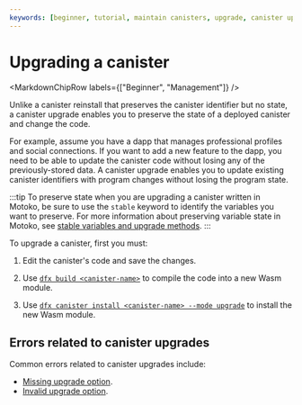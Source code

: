 ```yaml
---
keywords: [beginner, tutorial, maintain canisters, upgrade, canister upgrade]
---
```



# Upgrading a canister

<MarkdownChipRow labels={["Beginner", "Management"]} />

Unlike a <GlossaryTooltip>canister</GlossaryTooltip> reinstall that preserves the canister identifier but no state, a canister upgrade enables you to preserve the state of a deployed canister and change the code.

For example, assume you have a dapp that manages professional profiles and social connections. If you want to add a new feature to the dapp, you need to be able to update the canister code without losing any of the previously-stored data. A canister upgrade enables you to update existing canister identifiers with program changes without losing the program state.

:::tip
To preserve state when you are upgrading a canister written in Motoko, be sure to use the `stable` keyword to identify the variables you want to preserve. For more information about preserving variable state in Motoko, see [stable variables and upgrade methods](/docs/motoko/main/canister-maintenance/upgrades).
:::

To upgrade a canister, first you must:

1. Edit the canister's code and save the changes.

2. Use [`dfx build <canister-name>`](/docs/building-apps/developer-tools/dfx/dfx-build) to compile the code into a new Wasm module.

3. Use [`dfx canister install <canister-name> --mode upgrade`](/docs/building-apps/developer-tools/dfx/dfx-canister#dfx-canister-install) to install the new Wasm module.

## Errors related to canister upgrades

Common errors related to canister upgrades include:

- [Missing upgrade option](/docs/references/execution-errors#missing-upgrade-option).
- [Invalid upgrade option](/docs/references/execution-errors#invalid-upgrade-option).